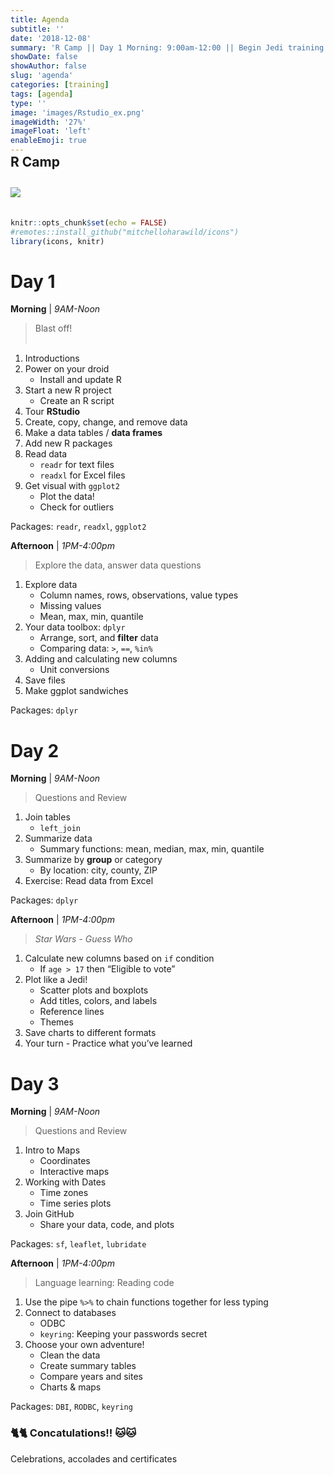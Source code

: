 ```yaml
---
title: Agenda
subtitle: ''
date: '2018-12-08'
summary: 'R Camp || Day 1 Morning: 9:00am-12:00 || Begin Jedi training. || 1. Install and update R || 2. Project launch. || Create an R script and...'
showDate: false
showAuthor: false
slug: 'agenda'
categories: [training]
tags: [agenda]
type: ''
image: 'images/Rstudio_ex.png' 
imageWidth: '27%'
imageFloat: 'left'
enableEmoji: true
---
```


<style type="text/css">

.data {
     background-color: #d2f0c6;
     border-left: solid 5px #86af49;
     border-radius: 15px;
     font-size: 17px;
     line-height: 18px;
     overflow: hidden;
     padding: 5px;
     padding-top: 5px;
     padding-bottom: 5px;
     margin-top: 10px;
     margin-bottom: 12px;
     padding-left: 22px;
     margin-right: 8px;
}

</style>


<div style="margin-top: -30px;">

## R Camp

![](../images/Rstudio_ex.png){style="max-width: 46%; margin-top: 10px; margin-left: 0; margin-right: 32px; margin-bottom: 20px; float: left;"}
<div style="clear: both;"> </div>


```r
knitr::opts_chunk$set(echo = FALSE)
#remotes::install_github("mitchelloharawild/icons")
library(icons, knitr)
```



# Day 1

<div class = "row">
<div class = "col-md-6">

**Morning** | _9AM-Noon_  

> Blast off!   
> &nbsp;

1. Introductions
1. Power on your droid
    - Install and update R
1. Start a new R project
    - Create an R script
1. Tour __RStudio__
1. Create, copy, change, and remove data
1. Make a data tables / __data frames__  
1. Add new R packages    
1. Read data
    - `readr` for text files
    - `readxl` for Excel files
1. Get visual with `ggplot2`
    - Plot the data!
    - Check for outliers
    
Packages: `readr`, `readxl`, `ggplot2`

</div>
<div class = "col-md-6">

**Afternoon** | _1PM-4:00pm_  

> Explore the data, answer data questions
   
1. Explore data
    - Column names, rows, observations, value types
    - Missing values
    - Mean, max, min, quantile 
1. Your data toolbox: `dplyr`
    - Arrange, sort, and __filter__ data
    - Comparing data: `>`, `==`, `%in%`
1. Adding and calculating new columns 
    - Unit conversions
1. Save files
1. Make ggplot sandwiches  


Packages: `dplyr`    

</div>
</div>



# Day 2

<div class = "row">
<div class = "col-md-6">

**Morning** | _9AM-Noon_   

> Questions and Review

1. Join tables 
    - `left_join`
1. Summarize data
    - Summary functions: mean, median, max, min, quantile
1. Summarize by __group__ or category
    - By location: city, county, ZIP 
1. Exercise: Read data from Excel

Packages: `dplyr`

</div>

<div class = "col-md-6">
**Afternoon** | _1PM-4:00pm_  

> _Star Wars - Guess Who_   

1. Calculate new columns based on `if` condition
    - If `age > 17` then "Eligible to vote"
1. Plot like a Jedi!
    - Scatter plots and boxplots 
    - Add titles, colors, and labels 
    - Reference lines 
    - Themes
1. Save charts to different formats 
1. Your turn - Practice what you've learned


</div>
</div>



# Day 3

<div class = "row">
<div class = "col-md-6">

**Morning** | _9AM-Noon_  

> Questions and Review

1. Intro to Maps
    - Coordinates
    - Interactive maps
1. Working with Dates
    - Time zones
    - Time series plots
1. Join GitHub
    - Share your data, code, and plots

Packages: `sf`, `leaflet`, `lubridate`

</div>

<div class = "col-md-6">
**Afternoon** | _1PM-4:00pm_   

> Language learning: Reading code 

1. Use the pipe `%>%` to chain functions together for less typing
1. Connect to databases
    - ODBC
    - `keyring`: Keeping your passwords secret
1. Choose your own adventure!
    - Clean the data 
    - Create summary tables
    - Compare years and sites
    - Charts & maps 

Packages: `DBI`, `RODBC`, `keyring`

</div>
</div>

### 🐈🐈 Concatulations!! 🐱🐱

Celebrations, accolades and certificates



</br>
